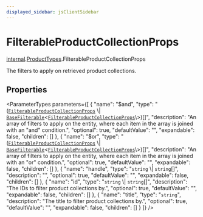 ```yaml
---
displayed_sidebar: jsClientSidebar
---
```



# FilterableProductCollectionProps

[internal](../../internal/modules/internal.internal-1.mdx).[ProductTypes](../../internal-1/modules/internal.internal-1.ProductTypes.mdx).FilterableProductCollectionProps

The filters to apply on retrieved product collections.

## Properties

<ParameterTypes parameters={[
  {
    "name": "$and",
    "type": "([`FilterableProductCollectionProps`](internal.internal-1.ProductTypes.FilterableProductCollectionProps.mdx) \\| [`BaseFilterable`](../../DAL/interfaces/internal.internal-1.DAL.BaseFilterable.mdx)<[`FilterableProductCollectionProps`](internal.internal-1.ProductTypes.FilterableProductCollectionProps.mdx)\\>)[]",
    "description": "An array of filters to apply on the entity, where each item in the array is joined with an \"and\" condition.",
    "optional": true,
    "defaultValue": "",
    "expandable": false,
    "children": []
  },
  {
    "name": "$or",
    "type": "([`FilterableProductCollectionProps`](internal.internal-1.ProductTypes.FilterableProductCollectionProps.mdx) \\| [`BaseFilterable`](../../DAL/interfaces/internal.internal-1.DAL.BaseFilterable.mdx)<[`FilterableProductCollectionProps`](internal.internal-1.ProductTypes.FilterableProductCollectionProps.mdx)\\>)[]",
    "description": "An array of filters to apply on the entity, where each item in the array is joined with an \"or\" condition.",
    "optional": true,
    "defaultValue": "",
    "expandable": false,
    "children": []
  },
  {
    "name": "handle",
    "type": "`string` \\| `string`[]",
    "description": "",
    "optional": true,
    "defaultValue": "",
    "expandable": false,
    "children": []
  },
  {
    "name": "id",
    "type": "`string` \\| `string`[]",
    "description": "The IDs to filter product collections by.",
    "optional": true,
    "defaultValue": "",
    "expandable": false,
    "children": []
  },
  {
    "name": "title",
    "type": "`string`",
    "description": "The title to filter product collections by.",
    "optional": true,
    "defaultValue": "",
    "expandable": false,
    "children": []
  }
]} />
